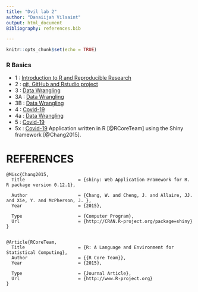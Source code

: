 ```yaml
---
title: "Dvil lab 2"
author: "Danaiijah Vilsaint"
output: html_document
Bibliography: references.bib

---
```


```r
knitr::opts_chunk$set(echo = TRUE)
```

### R Basics

* 1 : [Introduction to R and Reproducible Research](New-lab-1.html)
* 2 : [git, GitHub and Rstudio project](Lab2.html)
* 3 : [Data Wrangling](Evo_Geno_Lab3B_Data_Wrangling.html) 
* 3A : [Data Wrangling](Evo_Geno_Lab3A_Data_Wrangling.html)
* 3B : [Data Wrangling](Evo_Geno_Lab3B_Data_Wrangling.html)
* 4 : [Covid-19](Evo_Geno_Lab4_Covid.html)
* 4a : [Data Wrangling](Evo_Geno_Lab4a.html)
* 5 : [Covid-19](Evo_Geno_Lab5.html)
* 5x : [Covid-19](Evo_Geno_Lab5x.html)
Application written in R [@RCoreTeam] using the Shiny framework [@Chang2015].

# REFERENCES
```
@Misc{Chang2015,
  Title                    = {shiny: Web Application Framework for R. R package version 0.12.1},

  Author                   = {Chang, W. and Cheng, J. and Allaire, JJ. and Xie, Y. and McPherson, J. },
  Year                     = {2015},

  Type                     = {Computer Program},
  Url                      = {http://CRAN.R-project.org/package=shiny}
}


@Article{RCoreTeam,
  Title                    = {R: A Language and Environment for Statistical Computing},
  Author                   = {{R Core Team}},
  Year                     = {2015},

  Type                     = {Journal Article},
  Url                      = {http://www.R-project.org}
}
```

